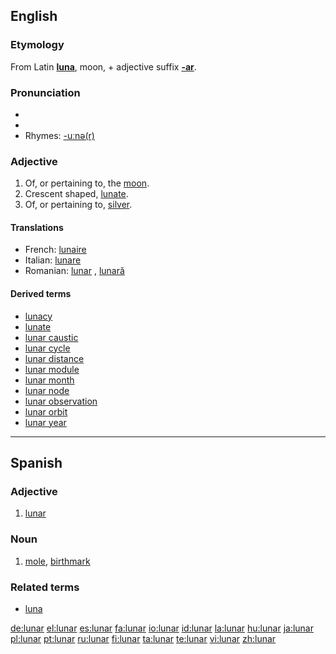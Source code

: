 ==English==

===Etymology===
From Latin '''[[luna]]''', moon, + adjective suffix '''[[-ar]]'''.

===Pronunciation===
* {{IPA|/luːnə/}}
*{{audio|en-us-lunar.ogg|Audio (US)}}
* Rhymes: [[Rhymes:English:-uːnə(r)|-uːnə(r)]]

===Adjective===
{{en-adj|-}}
# Of, or pertaining to, the [[moon]].
# Crescent shaped, [[lunate]].
# Of, or pertaining to, [[silver]].

====Translations====
*French: [[lunaire]]
*Italian: [[lunare]]
*Romanian: [[lunar]] {{m}}, [[lunară]] {{f}}

====Derived terms====
* [[lunacy]]
* [[lunate]]
* [[lunar caustic]]
* [[lunar cycle]]
* [[lunar distance]]
* [[lunar module]]
* [[lunar month]]
* [[lunar node]]
* [[lunar observation]]
* [[lunar orbit]]
* [[lunar year]]

----

==Spanish==

===Adjective===
{{es-adj|pl=lunares}}

# [[#English|lunar]]

===Noun===
{{es-noun-m|pl=lunares}}

# [[mole]], [[birthmark]]

===Related terms===
*[[luna]]

[[de:lunar]]
[[el:lunar]]
[[es:lunar]]
[[fa:lunar]]
[[io:lunar]]
[[id:lunar]]
[[la:lunar]]
[[hu:lunar]]
[[ja:lunar]]
[[pl:lunar]]
[[pt:lunar]]
[[ru:lunar]]
[[fi:lunar]]
[[ta:lunar]]
[[te:lunar]]
[[vi:lunar]]
[[zh:lunar]]